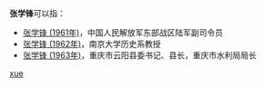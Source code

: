 '''张学锋'''可以指：
* [[张学锋_(1961年)|张学锋 (1961年)]]，中国人民解放军东部战区陆军副司令员
* [[张学锋_(1962年)|张学锋 (1962年)]]，南京大学历史系教授
* [[张学锋_(1963年)|张学锋 (1963年)]]，重庆市云阳县委书记、县长，重庆市水利局局长

{{disambig}}

[[Category:三字张姓人名消歧义|xue]]